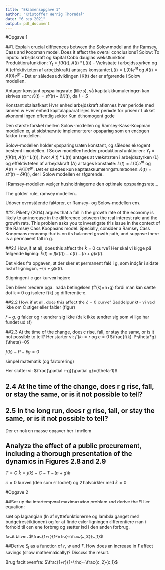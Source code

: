 ```yaml
---
title: "Eksamensopgave 1"
author: "Kristoffer Herrig Thorndal"
date: "6 sep 2021"
output: pdf_document
---
```


#Opgave 1

##1. Explain crucial differences between the Solow model and the Ramsey, Cass and Koopman model. Does it affect the overall conclusions?
Solow:
To inputs: arbejdskraft og kapital
Cobb douglas vækstfunktion
Produktionsfunktion: $Y_t=f(K(t), A(t)*L(t))$
  - Vækstrate i arbejdsstyrken og A (effektiviteten af arbejdskraft) antages konstante: $L(t)=L(0)e^{nt}$ og $A(t)=A(0)e^{gt}$
  - Det er således udviklingen i K(t) der er afgørende i Solow modellen.

Antager konstant opsparingsrate (lille s), så kapitalakkumuleringen kan skrives som: $\dot{K}(t)=sY(t)-\delta K(t)$, da $I=S$

Konstant skalaafkast
Hver enhed arbejdskraft aflønnes hver periode med lønnen w
Hver enhed kapitalapparat lejes hver periode for prisen r
Lukket økonomi
Ingen offentlig sektor
Kun ét homogent gode


Den største forskel mellem Solow-modellen og Ramsey-Kass-Koopman modellen er, at sidstnævnte implementerer opsparing som en endogen faktor i modellen.

Solow-modellen holder opsparingsraten konstant, og således eksogent bestemt i modellen.
I Solow modellen hedder produktionsfunktionen: $Y_t=f(K(t), A(t)*L(t))$, hvor $A(t)*L(t))$ antages at vækstraten i arbejdsstyrken (L) og effektiviteten af arbejdskraft (A) antages konstante: $L(t)=L(0)e^{nt}$ og $A(t)=A(0)e^{gt}$. Det er således kun kapitalakkumleringsfunktionen: $\dot{K}(t)=sY(t)-\delta K(t)$, der i Solow modellen er afgørende.

I Ramsey-modellen vælger husholdningerne den optimale opsparingsrate...

The golden rule, ramsey modellen..

Udover ovenstående faktorer, er Ramsey- og Solow-modellen ens.

##2.  Piketty (2014) argues that a fall in the growth rate of the economy is likely to an increase in the difference between the real interest rate and the growth rate. This problem asks you to investigate this issue in the context of the Ramsey Cass Koopmans model. Specially, consider a Ramsey Cass Koopmans economy that is on its balanced growth path, and suppose there is a permanent fall in g.

##2.1  How, if at all, does this affect the $\dot k$ = 0 curve?
Her skal vi kigge på følgende ligning: $\dot{k}(t)=f(k(t))-c(t)-(n+g)k(t)$.

Det vides fra opgaven, at der sker et permanent fald i g, som indgår i sidste led af ligningen, $-(n+g)k(t)$. 

Stigningen i c gør kurven højere

Den bliver bredere pga. Inada betingelsen (f'(k)=n+g) fordi man kan sætte dot k = 0 og isolere f(k) og differentiere.

##2.2 How, if at all, does this affect the $\dot c$ = 0 curve?
Saddelpunkt - vi ved ikke om C stiger eller falder (figur)

$\bar{r}-g$. g falder og r ændrer sig ikke (da k ikke ændrer sig som vi lige har fundet ud af)

##2.3 At the time of the change, does c rise, fall, or stay the same, or is it not possible to tell?
Her starter vi:
$f'(k)=r$ og $c=0$
$\frac{f(k)-P-\theta*g}{\theta}=0$

$f(k)-P-\theta g=0$

simpel matematik (og faktorering)

Her slutter vi:
$\frac{\partial r-g}{\partial g}=(\theta-1)$

## 2.4 At the time of the change, does r g rise, fall, or stay the same, or is it not possible to tell?


## 2.5 In the long run, does r g rise, fall, or stay the same, or is it not possible to tell? 
Der er nok en masse opgaver her i mellem

## Analyze the effect of a public procurement, including a thorough presentation of the dynamics in Figures 2.8 and 2.9
$T=G$
$\dot{k}=f(k)-C-T-(n+g)k$

$\dot{c}=0$ kurven (den som er lodret) og 2 halvcirkler med $\dot{k}=0$



#Opgave 2


##Set up the intertemporal maximazation problem and derive the EUler equation:

sæt op lagrangian (ln af nyttefunktionerne og lambda ganget med budgetrestriktionen) og for at finde euler ligningen differentiere man i forhold til den ene forbrug og sætter ind i den anden forbrug.

facit bliver:
$\frac{1+r}{1+\rho}=\frac{c_2}{c_1}$

##Derive $S_t$ as a function of $r$, $w$ and $T$. How does an increase in $T$ affect savings (show mathematically)? Discuss the result.

Brug facit ovenfra: $\frac{1+r}{1+\rho}=\frac{c_2}{c_1}$
